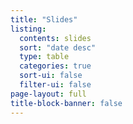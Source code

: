 ```yaml
---
title: "Slides"
listing:
  contents: slides
  sort: "date desc"
  type: table
  categories: true
  sort-ui: false
  filter-ui: false
page-layout: full
title-block-banner: false
---
```


 
